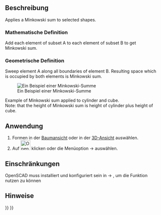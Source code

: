 <languages/>

{{Docnav
|[[OpenSCAD_Hull/de|Hülle]]
|
|[[OpenSCAD_Workbench/de|OpenSCAD]]
|IconL=OpenSCAD_Hull.svg
|IconR=
|IconC=Workbench_OpenSCAD.svg
}}

{{GuiCommand/de
|Name=OpenSCAD Minkowski
|MenuLocation=OpenSCAD → Minkowski
‎||Workbenches=[[OpenSCAD_Workbench/de|OpenSCAD]]
}}

<span id="Description"></span>
==Beschreibung==

Applies a Minkowski sum to selected shapes.

<span id="Mathematical_Definition"></span>
===Mathematische Definition===

Add each element of subset A to each element of subset B to get Minkowski sum.

<span id="Geometrical_Definition"></span>
===Geometrische Definition===

Sweep element A along all boundaries of element B. Resulting space which is occupied by both elements is Minkowski sum.

[[Image:Minkowski_example.jpg|Ein Beispiel einer Minkowski-Summe]]

Example of Minkowski sum applied to cylinder and cube.<br>
Note: that the height of Minkowski sum is height of cylinder plus height of cube.

<span id="Usage"></span>
==Anwendung==

# Formen in der [[Tree_view/de|Baumansicht]] oder in der [[3D_view/de|3D-Ansicht]] auswählen.
# Auf [[Image:OpenSCAD_Minkowski.svg|32px]] klicken oder die Menüoption {{KEY|OpenSCAD}} → {{KEY|[[Image:OpenSCAD_Minkowski.svg|32px]] Minkowski}} auswählen.

<span id="Limitations"></span>
==Einschränkungen==

OpenSCAD muss installiert und konfiguriert sein in {{KEY|Bearbeiten}}  → {{KEY|Einstellungen}}, um die Funktion nutzen zu können

<span id="Notes"></span>
==Hinweise==


{{Docnav
|[[OpenSCAD_Hull/de|Hülle]]
|
|[[OpenSCAD_Workbench/de|OpenSCAD]]
|IconL=OpenSCAD_Hull.svg
|IconR=
|IconC=Workbench_OpenSCAD.svg
}}

{{OpenSCAD_Tools_navi{{#translation:}}}}
{{Userdocnavi{{#translation:}}}}